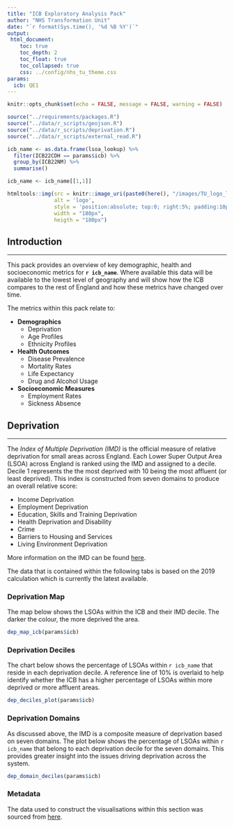 ```yaml
---
title: "ICB Exploratory Analysis Pack"
author: "NHS Transformation Unit"
date: "`r format(Sys.time(), '%d %B %Y')`"
output:
 html_document:
    toc: true
    toc_depth: 2
    toc_float: true
    toc_collapsed: true
    css: ../config/nhs_tu_theme.css
params:
  icb: QE1
---
```



```r
knitr::opts_chunk$set(echo = FALSE, message = FALSE, warning = FALSE)

source("../requirements/packages.R")
source("../data/r_scripts/geojson.R")
source("../data/r_scripts/deprivation.R")
source("../data/r_scripts/external_read.R")

icb_name <- as.data.frame(lsoa_lookup) %>%
  filter(ICB22CDH == params$icb) %>%
  group_by(ICB22NM) %>%
  summarise()

icb_name <- icb_name[[1,1]]

```

```r

htmltools::img(src = knitr::image_uri(paste0(here(), "/images/TU_logo_large.png")), 
               alt = 'logo', 
               style = 'position:absolute; top:0; right:5%; padding:10px;',
               width = "180px",
               heigth = "180px")

```

## Introduction
***

This pack provides an overview of key demographic, health and socioeconomic metrics for **`r icb_name`**. Where available this data will be available to the lowest level of geography and will show how the ICB compares to the rest of England and how these metrics have changed over time.

The metrics within this pack relate to:

* __Demographics__
  + Deprivation
  + Age Profiles
  + Ethnicity Profiles
* __Health Outcomes__
  + Disease Prevalence
  + Mortality Rates
  + Life Expectancy
  + Drug and Alcohol Usage
* __Socioeconomic Measures__
  + Employment Rates
  + Sickness Absence


## Deprivation {.tabset .tabset-fade}
***

The *Index of Multiple Deprivation (IMD)* is the official measure of relative deprivation for small areas across England. Each Lower Super Output Area (LSOA) across England is ranked using the IMD and assigned to a decile. Decile 1 represents the the most deprived with 10 being the most affluent (or least deprived). This index is constructed from seven domains to produce an overall relative score:

* Income Deprivation
* Employment Deprivation
* Education, Skills and Training Deprivation
* Health Deprivation and Disability
* Crime
* Barriers to Housing and Services
* Living Environment Deprivation

More information on the IMD can be found [here](https://www.gov.uk/government/statistics/english-indices-of-deprivation-2019).

The data that is contained within the following tabs is based on the 2019 calculation which is currently the latest available.

### Deprivation Map
The map below shows the LSOAs within the ICB and their IMD decile. The darker the colour, the more deprived the area.

```r

dep_map_icb(params$icb)

```


### Deprivation Deciles
The chart below shows the percentage of LSOAs within `r icb_name` that reside in each deprivation decile. A reference line of 10% is overlaid to help identify whether the ICB has a higher percentage of LSOAs within more deprived or more affluent areas.


```r

dep_deciles_plot(params$icb)

```

### Deprivation Domains
As discussed above, the IMD is a composite measure of deprivation based on seven domains. The plot below shows the percentage  of LSOAs within `r icb_name` that belong to each deprivation decile for the seven domains. This provides greater insight into the issues driving deprivation across the system.

```r

dep_domain_deciles(params$icb)

```



### Metadata
The data used to construct the visualisations within this section was sourced from [here](https://www.gov.uk/government/statistics/english-indices-of-deprivation-2019).

